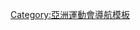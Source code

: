 {{Navbox
|name = 2013年亞洲室內暨武藝運動會比賽項目
|title = [[2013年亞洲室內暨武藝運動會]]比賽項目
|state = {{{state|autocollapse}}}
|listclass = hlist
|titlestyle = 
|list1 =
* [[2013年亞洲室內暨武藝運動會保齡球比賽|保齡球]]
* [[2013年亞洲室內暨武藝運動會西洋棋比賽|西洋棋]]
* [[2013年亞洲室內暨武藝運動會撞球比賽|撞球]]
* [[2013年亞洲室內暨武藝運動會運動舞蹈比賽|運動舞蹈]]
* [[2013年亞洲室內暨武藝運動會電子競技比賽|電子競技]]
* [[2013年亞洲室內暨武藝運動會五人制足球比賽|五人制足球]]
* [[2013年亞洲室內暨武藝運動會圍棋比賽|圍棋]]
* [[2013年亞洲室內暨武藝運動會室內卡巴迪比賽|室內卡巴迪]]
* [[2013年亞洲室內暨武藝運動會踢拳比賽|踢拳]]
* [[2013年亞洲室內暨武藝運動會克柔術比賽|克柔術]]
* [[2013年亞洲室內暨武藝運動會泰拳比賽|泰拳]]
* [[2013年亞洲室內暨武藝運動會短道游泳比賽|短道游泳]]
}}<noinclude>
{{collapsible option}}
[[Category:亞洲運動會導航模板]]
</noinclude>